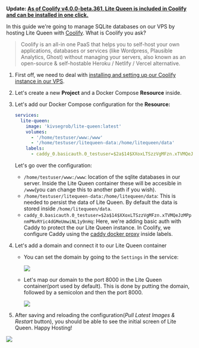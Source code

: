 
**Update: [As of Coolify v4.0.0-beta.361, Lite Queen is included in Coolify and can be installed in one click.](/guides/how-to-use-lite-queen-on-your-server-with-coolify--one-click-install/)**


In this guide we're going to manage SQLite databases on our VPS by hosting Lite Queen with [Coolify](https://coolify.io/). What is Coolify you ask?

> Coolify is an all-in one PaaS that helps you to self-host your own applications, databases or services (like Wordpress, Plausible Analytics, Ghost) without managing your servers, also known as an open-source & self-hostable Heroku / Netlify / Vercel alternative.



1. First off, we need to deal with [installing and setting up our Coolify instance in our VPS](https://coolify.io/docs/introduction).

2. Let's create a new **Project** and a Docker Compose **Resource** inside.

3. Let's add our Docker Compose configuration for the **Resource:**
    ```yaml
    services:
      lite-queen:
        image: 'kivsegrob/lite-queen:latest'
        volumes:
          - '/home/testuser/www:/www'
          - '/home/testuser/litequeen-data:/home/litequeen/data'
        labels:
          - caddy_0.basicauth.0_testuser=$2a$14$XXoxLTSzzVgMFzn.xTVMQeJzMPpnmPNvRYic4dGMeUmwiNL1y9nHq
    ```

    Let's go over the configuration:
    - `/home/testuser/www:/www`:  location of the sqlite databases in our server. Inside the Lite Queen container these will be accesible in `/www`(you can change this to another path if you wish).
    - `/home/testuser/litequeen-data:/home/litequeen/data`: This is needed to persist the data of Lite Queen. By default the data is stored inside `/home/litequeen/data`.
    - `caddy_0.basicauth.0_testuser=$2a$14$XXoxLTSzzVgMFzn.xTVMQeJzMPpnmPNvRYic4dGMeUmwiNL1y9nHq`: Here, we're adding basic auth with Caddy to protect the our Lite Queen instance. In Coolify, we configure Caddy using the [caddy docker proxy](https://github.com/lucaslorentz/caddy-docker-proxy) inside labels.

4. Let's add a domain and connect it to our Lite Queen container

    - You can set the domain by going to the `Settings` in the service: 
    
      <Image src="https://media-files-go-brrr-project.kiv-d-dev.workers.dev/i/nhlp8w18l262nj4o78n2v8iywsbc"/>

    - Let's map our domain to the port 8000 in the Lite Queen container(port used by default). This is done by putting the domain, followed by a semicolon and then the port 8000.
    
      <Image src="https://media-files-go-brrr-project.kiv-d-dev.workers.dev/i/5x3sz2lntqz18qfyswgtojlfdl1k"/>
     




5. After saving and reloading the configuration(*Pull Latest Images & Restart* button), you should be able to see the initial screen of Lite Queen. Happy Hosting!
  
  <Image src="https://media-files-go-brrr-project.kiv-d-dev.workers.dev/i/6wv7b4dieid1mvrcnlj4810jye8a"/>
  
  